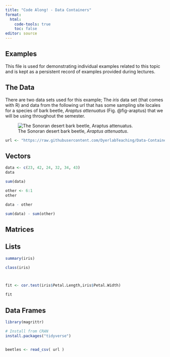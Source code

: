 ```yaml
---
title: "Code Along! - Data Containers"
format: 
  html:
    code-tools: true
    toc: false
editor: source
---
```


## Examples

This file is used for demonstrating individual examples related to this topic and is kept as a persistent record of examples provided during lectures.

## The Data

There are two data sets used for this example; The *iris* data set (that comes with R) and data from the following url that has some sampling site locales for a species of bark beetle, *Araptus attenuatus* (Fig. @fig-araptus) that we will be using throughout the semester.

![The Sonoran desert bark beetle, *Araptus attenuatus*.](media/beetles.png){#fig-araptus}

```r
url <- "https://raw.githubusercontent.com/DyerlabTeaching/Data-Containers/main/data/arapat.csv"
```

## Vectors
```r

data <- c(23, 42, 24, 32, 34, 43)
data

sum(data)

other <- 6:1
other

data - other

sum(data) - sum(other)

```

## Matrices

## Lists
```r

summary(iris)

class(iris)



fit <- cor.test(iris$Petal.Length,iris$Petal.Width)

fit


```

## Data Frames
```r
library(magrittr)

# Install from CRAN
install.packages("tidyverse")


beetles <- read_csv( url )





```
